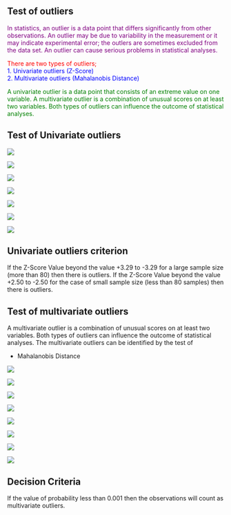 ## Test of outliers

[In statistics, an outlier is a data point that differs significantly from other observations. An outlier may be due to variability in the measurement or it may indicate experimental error;
the outlers are sometimes excluded from the data set. An outlier can cause serious problems
in statistical analyses.]{style="color:purple;"}\

[There are two types of outliers;]{style="color:red;"}\
[1. Univariate outliers (Z-Score)\
2. Multivariate outliers (Mahalanobis Distance)]{style="color:blue;"}\

[A univariate outlier is a data point that consists of an extreme value on one variable. A
multivariate outlier is a combination of unusual scores on at least two variables. Both types
of outliers can influence the outcome of statistical analyses.]{style="color:green;"}\

## Test of Univariate outliers

![](images/slides/img_Page_040.png)

![](images/slides/img_Page_041.png)

![](images/slides/img_Page_042.png)

![](images/slides/img_Page_043.png)

![](images/slides/img_Page_044.png)

![](images/slides/img_Page_045.png)

![](images/slides/img_Page_046.png)

::: {.callout-note}
## Univariate outliers criterion
If the Z-Score Value beyond the value +3.29 to -3.29 for a large sample size (more than 80) then there is outliers. If the Z-Score Value beyond the value +2.50 to -2.50 for the case of small sample size (less than 80 samples) then there is outliers.
:::

## Test of multivariate outliers

A multivariate outlier is a combination of unusual scores on at least two variables. Both types of outliers can influence the outcome of statistical analyses. The multivariate outliers can be identified by the test of\

- Mahalanobis Distance

![](images/slides/img_Page_049.png)

![](images/slides/img_Page_050.png)

![](images/slides/img_Page_051.png)

![](images/slides/img_Page_052.png)

![](images/slides/img_Page_053.png)

![](images/slides/img_Page_054.png)

![](images/slides/img_Page_055.png)

![](images/slides/img_Page_056.png)

::: {.callout-note}
## Decision Criteria
If the value of probability less than 0.001 then the observations will count as multivariate outliers.
:::